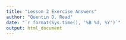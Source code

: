 ```yaml
---
title: "Lesson 2 Exercise Answers"
author: "Quentin D. Read"
date: "`r format(Sys.time(), '%B %d, %Y')`"
output: html_document
---
```


